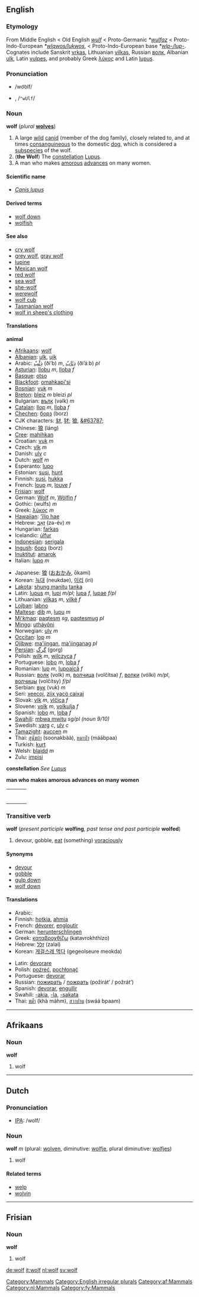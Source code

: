 {{wikipedia}}
==English==
[[Category:Mammals]]

=== Etymology ===
From Middle English < Old English ''[[wulf]]'' < Proto-Germanic ''*[[wulfaz]]'' < Proto-Indo-European ''*[[wlqwos/lukwos]]'', < Proto-Indo-European base ''*[[wlp-/lup-]]''. Cognates include Sanskrit [[vrkas]], Lithuanian [[vilkas]], Russian [[волк]], Albanian [[ulk]], Latin [[vulpes]], and probably Greek [[λύκος]] and Latin [[lupus]].

=== Pronunciation ===
*/wo͝olf/
*{{IPA|[ˈwʊɫf]}}, /<tt>"wUlf</tt>/
*:{{IPAchar|[[Rhymes:English:-ʊlf|Rhymes: -ʊlf]]}}

=== Noun ===
'''wolf''' (''plural'' '''[[wolves]]''')
#A large [[wild]] [[canid]] (member of the dog family), closely related to, and at times [[consanguineous]] to the domestic [[dog]], which is considered a [[subspecies]] of the wolf.
#('''the Wolf''') The [[constellation]] [[w:Lupus|Lupus]].
#A man who makes [[amorous]] [[advance]]s on many women.

====Scientific name====
*''[[Canis lupus]]''

====Derived terms====
*[[wolf down]]
*[[wolfish]]

====See also====
*[[cry wolf]]
*[[grey wolf]], [[gray wolf]]
*[[lupine]]
*[[Mexican wolf]]
*[[red wolf]]
*[[sea wolf]]
*[[she-wolf]]
*[[werewolf]]
*[[wolf cub]]
*[[Tasmanian wolf]]
*[[wolf in sheep's clothing]]

====Translations====
'''animal'''
{{top}}
<!--Languages from A to I go here-->
*[[Afrikaans]]: [[wolf#Afrikaans|wolf]]
*[[Albanian]]: [[ulk]], [[ujk]]
*Arabic: [[ذئب|ذِئْبٌ]] (ði’b) ''m'', [[ذئاب|ذِئَابٌ]] (ði’áːb) ''pl''
*[[Asturian]]: [[llobu]] ''m'', [[lloba]] ''f''
*[[Basque]]: [[otso]]
*[[Blackfoot]]: [[omahkapi'si]]
*[[Bosnian]]: [[vuk]] ''m''
*[[Breton]]: [[bleiz]] ''m'' bleizi ''pl''
*Bulgarian: [[вълк]] (vəlk) ''m''
*[[Catalan]]: [[llop]] ''m'', [[lloba]] ''f''
*[[Chechen]]: [[борз]] (borz)
*CJK characters: [[豺]], [[犲]]; [[狼]], [[&#63787;]]
*Chinese: [[狼]] (láng)
*[[Cree]]: [[mahihkan]]
*Croatian: [[vuk]] ''m''
*Czech: [[vlk]] ''m''
*Danish: [[ulv]] ''c''
*Dutch: [[wolf#Dutch|wolf]] ''m''
*Esperanto: [[lupo]]
*Estonian: [[susi]], [[hunt]]
*Finnish: [[susi]], [[hukka]]
*French: [[loup]] ''m'', [[louve]] ''f''
*[[Frisian]]: [[wolf#Frisian|wolf]]
*German: [[Wolf#German|Wolf]] ''m'', [[Wölfin]] ''f''
*Gothic: (wulfs) ''m''
*Greek: [[λύκος]] ''m''
*[[Hawaiian]]: [[‘īlio hae]]
*Hebrew: [[זאב|זְאֵב]] (zə-év) ''m''
*Hungarian: [[farkas]]
*Icelandic: [[úlfur]]
*[[Indonesian]]: [[serigala]]
*[[Ingush]]: [[борз]] (borz)
*[[Inuktitut]]: [[amarok]]
*Italian: [[lupo]] ''m''
{{mid}}
<!--Languages from J to Z go here-->
*Japanese: [[狼]] ([[おおかみ]], ōkami)
*Korean: [[늑대]] (neukdae), [[이리]] (iri)
*[[Lakota]]: [[shung manitu]] [[tanka]]
*Latin: [[lupus]] ''m'', [[lupi]] ''m/pl''; [[lupa]] ''f'', [[lupae]] ''f/pl''
*Lithuanian: [[vilkas]] ''m'', [[vilkė]] ''f''
*[[Lojban]]: [[labno]]
*[[Maltese]]: [[dib]] ''m'', [[lupu]] ''m''
*[[Mi'kmaq]]: [[paqtesm]] ''sg'', [[paqtesmug]] ''pl''
*[[Mingo]]: [[utháyôni]]
*Norwegian: [[ulv]] ''m''
*[[Occitan]]: [[lop#Occitan|lop]] ''m''
*[[Ojibwe]]: [[ma'iingan]], [[ma'iinganag]] ''pl''
*[[Persian]]: [[گرگ]] (gorg)
*Polish: [[wilk]] ''m'', [[wilczyca]] ''f''
*Portuguese: [[lobo]] ''m'', [[loba]] ''f''
*Romanian: [[lup]] ''m'', [[lupoaică]] ''f''
*Russian: [[волк]] (volk) ''m'', [[волчица]] (volčítsa) ''f'', [[волки]] (vólki) ''m/pl'', [[волчицы]] (volčítsy) ''f/pl''
*Serbian: [[вук]] (vuk) ''m''
*Seri: [[xeecoj]], [[ziix yacö caixaj]]
*Slovak: [[vlk#Slovak|vlk]] ''m'', [[vlčica#Slovak|vlčica]] ''f''
*Slovene: [[volk]] ''m'', [[volkulja]] ''f''
*Spanish: [[lobo]] ''m'', [[loba]] ''f''
*[[Swahili]]: [[mbwa mwitu]] ''sg/pl (noun 9/10)''
*Swedish: [[varg]] ''c'', [[ulv]] ''c''
*[[Tamazight]]: [[auccen]] ''m''
*Thai: [[สุนัขบ้า]] (soonakbàà), [[หมาป่า]] (máábpaa)
*Turkish: [[kurt]]
*Welsh: [[blaidd]] ''m''
*Zulu: [[impisi]]
{{bottom}}

'''constellation'''
''See [[Lupus]]''

'''man who makes amorous advances on many women'''
{| border=0  width=100%
|-
|bgcolor="#FFFFE0" valign=top width=48%|
{|
|}
| width=1% |
|bgcolor="#FFFFE0" valign=top width=48%|
{|
|}
|}

===Transitive verb===
'''wolf''' (''present participle'' '''wolfing''', ''past tense and past participle'' '''wolfed''')

# devour, gobble, [[eat]] (something) [[voraciously]]

====Synonyms====
*[[devour]]
*[[gobble]]
*[[gulp down]]
*[[wolf down]]

====Translations====
{{top}}
*Arabic: {{ARchar|[[التهم بشراهة|اِلْتَهَمَ بِشْرَاهَة]]}} {{IPAchar|(iltáhama bišráːha)}}
*Finnish: [[hotkia]], [[ahmia]]
*French: [[dévorer]], [[engloutir]]
*German: [[herunterschlingen]]
*Greek: [[καταβροχθίζω]] (katavrokhthízo)
*Hebrew: [[זלל]] (zalal)
*Korean: [[게걸스레 먹다]] (gegeolseure meokda)
{{mid}}
*Latin: [[devorare]]
*Polish: [[pożreć]], [[pochłonąć]]
*Portuguese: [[devorar]]
*Russian: [[пожирать]] / [[пожрать]] (požirát’ / požrát’)
*Spanish: [[devorar]], [[engullir]]
*Swahili: [[-akia]], [[-la]], [[-sakata]]
*Thai: [[ขม้ำ]] (khà màhm), [[สวาปาม]] (swáá bpaam)
{{bottom}}


[[Category:English irregular plurals]]
----

==Afrikaans==
[[Category:af:Mammals]]
===Noun===
'''wolf'''

# wolf

----

==Dutch==
[[Category:nl:Mammals]]
===Pronunciation===
*[[w:IPA|IPA]]: /wolf/

===Noun===
'''wolf''' ''m'' (plural: [[wolven]], diminutive: [[wolfje]], plural diminutive: [[wolfjes]])

# wolf

====Related terms====
*[[welp]]
*[[wolvin]]

----

==Frisian==
[[Category:fy:Mammals]]

===Noun===
'''wolf'''

# wolf

[[de:wolf]]
[[it:wolf]]
[[nl:wolf]]
[[sv:wolf]]